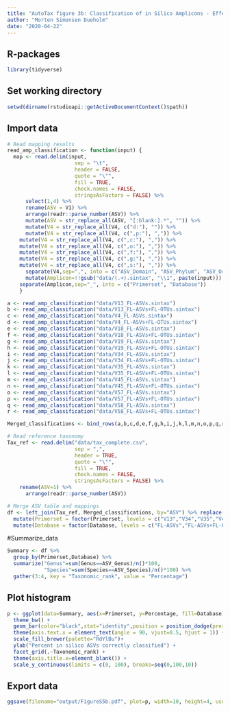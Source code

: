 ```yaml
---
title: "AutoTax figure 3b: Classification of in Silico Amplicons - Effect of chimera"
author: "Morten Simonsen Dueholm"
date: "2020-04-22"
---
```


## R-packages
```r
library(tidyverse)
```
## Set working directory
```r
setwd(dirname(rstudioapi::getActiveDocumentContext()$path))
```

## Import data
```r
# Read mapping results
read_amp_classification <- function(input) {
  map <- read.delim(input,
                      sep = "\t",
                      header = FALSE,
                      quote = "\"",
                      fill = TRUE,
                      check.names = FALSE,
                      stringsAsFactors = FALSE) %>%
      select(1,4) %>%
      rename(ASV = V1) %>%
      arrange(readr::parse_number(ASV)) %>%
      mutate(ASV = str_replace_all(ASV, "[:blank:].*", "")) %>%
      mutate(V4 = str_replace_all(V4, c("d:"), "")) %>%
      mutate(V4 = str_replace_all(V4, c(",p:"), ",")) %>%
    mutate(V4 = str_replace_all(V4, c(",c:"), ",")) %>%
    mutate(V4 = str_replace_all(V4, c(",o:"), ",")) %>%
    mutate(V4 = str_replace_all(V4, c(",f:"), ",")) %>%
    mutate(V4 = str_replace_all(V4, c(",g:"), ",")) %>%
    mutate(V4 = str_replace_all(V4, c(",s:"), ",")) %>%
      separate(V4,sep=",", into = c("ASV_Domain", "ASV_Phylum", "ASV_Order", "ASV_Class", "ASV_Familiy", "ASV_Genus", "ASV_Species" )) %>%
      mutate(Amplicon=!!gsub("data/(.+).sintax", "\\1", paste(input))) %>%
    separate(Amplicon,sep="_", into = c("Primerset", "Database"))
    }

a <- read_amp_classification("data/V13_FL-ASVs.sintax")
b <- read_amp_classification("data/V13_FL-ASVs+FL-OTUs.sintax")
c <- read_amp_classification("data/V4_FL-ASVs.sintax")
d <- read_amp_classification("data/V4_FL-ASVs+FL-OTUs.sintax")
e <- read_amp_classification("data/V18_FL-ASVs.sintax")
f <- read_amp_classification("data/V18_FL-ASVs+FL-OTUs.sintax")
g <- read_amp_classification("data/V19_FL-ASVs.sintax")
h <- read_amp_classification("data/V19_FL-ASVs+FL-OTUs.sintax")
i <- read_amp_classification("data/V34_FL-ASVs.sintax")
j <- read_amp_classification("data/V34_FL-ASVs+FL-OTUs.sintax")
k <- read_amp_classification("data/V35_FL-ASVs.sintax")
l <- read_amp_classification("data/V35_FL-ASVs+FL-OTUs.sintax")
m <- read_amp_classification("data/V45_FL-ASVs.sintax")
n <- read_amp_classification("data/V45_FL-ASVs+FL-OTUs.sintax")
o <- read_amp_classification("data/V57_FL-ASVs.sintax")
p <- read_amp_classification("data/V57_FL-ASVs+FL-OTUs.sintax")
q <- read_amp_classification("data/V58_FL-ASVs.sintax")
r <- read_amp_classification("data/V58_FL-ASVs+FL-OTUs.sintax")

Merged_classifications <- bind_rows(a,b,c,d,e,f,g,h,i,j,k,l,m,n,o,p,q,r)

# Read reference taxonomy
Tax_ref <- read.delim("data/tax_complete.csv",
                      sep = ",",
                      header = TRUE,
                      quote = "\"",
                      fill = TRUE,
                      check.names = FALSE,
                      stringsAsFactors = FALSE) %>%
    rename(ASV=1) %>%
      arrange(readr::parse_number(ASV))

# Merge ASV table and mappings
df <- left_join(Tax_ref, Merged_classifications, by="ASV") %>% replace(.,is.na(.),0) %>%
  mutate(Primerset = factor(Primerset, levels = c("V13","V34","V35","V4","V45","V57","V58","V18","V19"))) %>%
  mutate(Database = factor(Database, levels = c("FL-ASVs","FL-ASVs+FL-OTUs")))
```

#Summarize_data
```r
Summary <- df %>%
  group_by(Primerset,Database) %>%
  summarize("Genus"=sum(Genus==ASV_Genus)/n()*100,
            "Species"=sum(Species==ASV_Species)/n()*100) %>%
  gather(3:4, key = "Taxonomic_rank", value = "Percentage")
```

## Plot histogram
```r
p <- ggplot(data=Summary, aes(x=Primerset, y=Percentage, fill=Database)) +
  theme_bw() +
  geom_bar(color="black",stat="identity",position = position_dodge(preserve = 'single'), width=0.8) +
  theme(axis.text.x = element_text(angle = 90, vjust=0.5, hjust = 1)) +
  scale_fill_brewer(palette="RdYlBu")+
  ylab("Percent in silico ASVs correctly classified") +
  facet_grid(.~Taxonomic_rank) +
  theme(axis.title.x=element_blank()) +
  scale_y_continuous(limits = c(0, 100), breaks=seq(0,100,10))
```

## Export data
```r
ggsave(filename="output/FigureS5b.pdf", plot=p, width=10, height=4, useDingbats=FALSE, limitsize=FALSE)

```